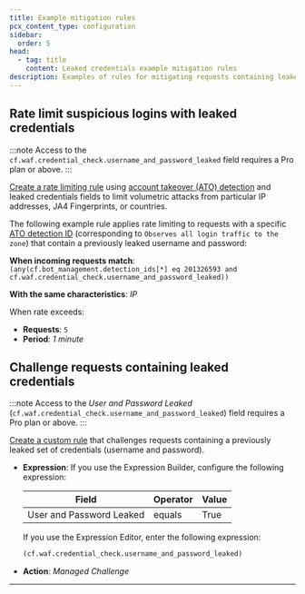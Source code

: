 ```yaml
---
title: Example mitigation rules
pcx_content_type: configuration
sidebar:
  order: 5
head:
  - tag: title
    content: Leaked credentials example mitigation rules
description: Examples of rules for mitigating requests containing leaked credentials.
---
```



## Rate limit suspicious logins with leaked credentials

:::note
Access to the `cf.waf.credential_check.username_and_password_leaked` field requires a Pro plan or above.
:::

[Create a rate limiting rule](/waf/rate-limiting-rules/create-zone-dashboard/) using [account takeover (ATO) detection](/bots/additional-configurations/detection-ids/#account-takeover-detections) and leaked credentials fields to limit volumetric attacks from particular IP addresses, JA4 Fingerprints, or countries.

The following example rule applies rate limiting to requests with a specific [ATO detection ID](/bots/additional-configurations/detection-ids/#account-takeover-detections) (corresponding to `Observes all login traffic to the zone`) that contain a previously leaked username and password:

<Example>

**When incoming requests match**:<br/>
`(any(cf.bot_management.detection_ids[*] eq 201326593 and cf.waf.credential_check.username_and_password_leaked))`

**With the same characteristics**: _IP_

When rate exceeds:

- **Requests**: `5`
- **Period**: _1 minute_

</Example>

## Challenge requests containing leaked credentials

:::note
Access to the _User and Password Leaked_ (`cf.waf.credential_check.username_and_password_leaked`) field requires a Pro plan or above.
:::

[Create a custom rule](/waf/custom-rules/create-dashboard/) that challenges requests containing a previously leaked set of credentials (username and password).

- **Expression**: If you use the Expression Builder, configure the following expression:

  | Field                    | Operator | Value |
  | ------------------------ | -------- | ----- |
  | User and Password Leaked | equals   | True  |

  If you use the Expression Editor, enter the following expression:

  ```txt
  (cf.waf.credential_check.username_and_password_leaked)
  ```

- **Action**: _Managed Challenge_

---

